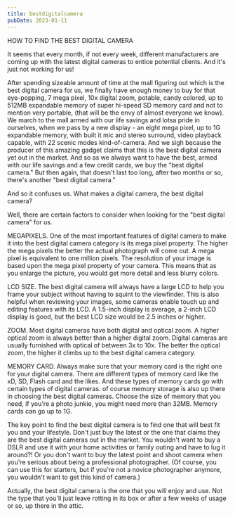 ```yaml
---
title: bestdigitalcamera
pubDate: 2023-01-11
---
```


HOW TO FIND THE BEST DIGITAL CAMERA

It seems that every month, if not every week, different manufacturers are coming up with the latest digital cameras to entice potential clients. And it's just not working for us! 

After spending sizeable amount of time at the mall figuring out which is the best digital camera for us, we finally have enough money to buy for that eye-popping, 7 mega pixel, 10x digital zoom, potable, candy colored, up to 512MB expandable memory of super hi-speed SD memory card and not to mention very portable, (that will be the envy of almost everyone we know). We march to the mall armed with our life savings and lotsa pride in ourselves, when we pass by a new display - an eight mega pixel, up to 1G expandable memory, with built it mic and stereo surround, video playback capable, with 22 scenic modes kind-of-camera. And we sigh because the producer of this amazing gadget claims that this is the best digital camera yet out in the market. And so as we always want to have the best, armed with our life savings and a few credit cards, we buy the "best digital camera." But then again, that doesn't last too long, after two months or so, there's another "best digital camera."

And so it confuses us. What makes a digital camera, the best digital camera?

Well, there are certain factors to consider when looking for the "best digital camera" for us.

MEGAPIXELS. One of the most important features of digital camera to make it into the best digital camera category is its mega pixel property. The higher the mega pixels the better the actual photograph will come out. A mega pixel is equivalent to one million pixels. The resolution of your image is based upon the mega pixel property of your camera. This means that as you enlarge the picture, you would get more detail and less blurry colors.

LCD SIZE. The best digital camera will always have a large LCD to help you frame your subject without having to squint to the viewfinder. This is also helpful when reviewing your images, some cameras enable touch up and editing features with its LCD. A 1.5-inch display is average, a 2-inch LCD display is good, but the best LCD size would be 2.5 inches or higher.

ZOOM. Most digital cameras have both digital and optical zoom. A higher optical zoom is always better than a higher digital zoom. Digital cameras are usually furnished with optical of between 3x to 10x. The better the optical zoom, the higher it climbs up to the best digital camera category.

MEMORY CARD. Always make sure that your memory card is the right one for your digital camera. There are different types of memory card like the xD, SD, Flash card and the likes. And these types of memory cards go with certain types of digital cameras. of course memory storage is also up there in choosing the best digital cameras. Choose the size of memory that you need, if you're a photo junkie, you might need more than 32MB. Memory cards can go up to 1G.

The key point to find the best digital camera is to find one that will best fit you and your lifestyle. Don't just buy the latest or the one that claims they are the best digital cameras out in the market. You wouldn't want to buy a DSLR and use it with your home activities or family outing and have to lug it around?! Or you don't want to buy the latest point and shoot camera when you're serious about being a professional photographer. (Of course, you can use this for starters, but if you're not a novice photographer anymore, you wouldn't want to get this kind of camera.)

Actually, the best digital camera is the one that you will enjoy and use. Not the type that you'll just leave rotting in its box or after a few weeks of usage or so, up there in the attic.